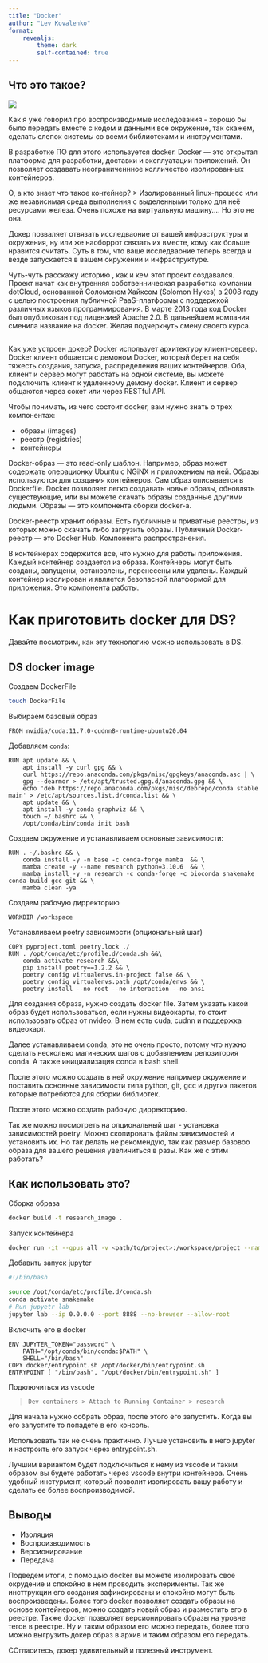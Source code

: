 ```yaml
---
title: "Docker"
author: "Lev Kovalenko"
format:
    revealjs:
        theme: dark
        self-contained: true
---
```


## Что это такое?

![](images/docker_logo.png)

::: {.notes}
Как я уже говорил про воспроизводимые исследования - хорошо бы было передать вместе с кодом и данными все окружение, так скажем, сделать слепок системы со всеми библиотеками и инструментами.

В разработке ПО для этого используется docker. Docker — это открытая платформа для разработки, доставки и эксплуатации приложений. Он позволяет создавать неограниченнное колличество изолированных контейнеров.

О, а кто знает что такое контейнер?
> Изолированный linux-процесс или же независимая среда выполнения с выделенными только для неё ресурсами железа. Очень похоже на виртуальную машину…. Но это не она.

Докер позваляет отвязать исследваоние от вашей инфраструктуры и окружения, ну или же наоборрот связать их вместе, кому как больше нравится считать. Суть в том, что ваше исследваоние теперь всегда и везде запускается в вашем окружении и инфраструктуре.

Чуть-чуть расскажу историю , как и кем этот проект создавался. Проект начат как внутренняя собственническая разработка компании dotCloud, основанной Соломоном Хайксом (Solomon Hykes) в 2008 году с целью построения публичной PaaS-платформы с поддержкой различных языков программирования. В марте 2013 года код Docker был опубликован под лицензией Apache 2.0. В дальнейшем компания сменила название на docker. Желая подчеркнуть смену своего курса.
:::

## {background-image="images/Docker_Architecture.png" background-size="80%"}

::: {.notes}
Как уже устроен докер?
Docker использует архитектуру клиент-сервер. Docker клиент общается с демоном Docker, который берет на себя тяжесть создания, запуска, распределения ваших контейнеров. Оба, клиент и сервер могут работать на одной системе, вы можете подключить клиент к удаленному демону docker. Клиент и сервер общаются через сокет или через RESTful API.

Чтобы понимать, из чего состоит docker, вам нужно знать о трех компонентах:

- образы (images)
- реестр (registries)
- контейнеры

Docker-образ — это read-only шаблон. Например, образ может содержать операционку Ubuntu c NGiNX и приложением на ней. Образы используются для создания контейнеров. Сам образ описывается в Dockerfile. Docker позволяет легко создавать новые образы, обновлять существующие, или вы можете скачать образы созданные другими людьми. Образы — это компонента сборки docker-а.

Docker-реестр хранит образы. Есть публичные и приватные реестры, из которых можно скачать либо загрузить образы. Публичный Docker-реестр — это Docker Hub. Компонента распространения.

В контейнерах содержится все, что нужно для работы приложения. Каждый контейнер создается из образа. Контейнеры могут быть созданы, запущены, остановлены, перенесены или удалены. Каждый контейнер изолирован и является безопасной платформой для приложения. Это компонента работы.
:::

# Как приготовить docker для DS?

::: {.notes}
Давайте посмотрим, как эту технологию можно использовать в DS.
:::

## DS docker image {.scrollable .smaller}

Создаем DockerFile

```sh
touch DockerFile
```

Выбираем базовый образ

```docker
FROM nvidia/cuda:11.7.0-cudnn8-runtime-ubuntu20.04
```

Добавляем `conda`:

```docker
RUN apt update && \
    apt install -y curl gpg && \
    curl https://repo.anaconda.com/pkgs/misc/gpgkeys/anaconda.asc | \
    gpg --dearmor > /etc/apt/trusted.gpg.d/anaconda.gpg && \
    echo 'deb https://repo.anaconda.com/pkgs/misc/debrepo/conda stable main' > /etc/apt/sources.list.d/conda.list && \
    apt update && \
    apt install -y conda graphviz && \
    touch ~/.bashrc && \
    /opt/conda/bin/conda init bash
```

Создаем окружение и устанавливаем основные зависимости:

```docker
RUN . ~/.bashrc && \
    conda install -y -n base -c conda-forge mamba  && \
    mamba create -y --name research python=3.10.6  && \
    mamba install -y -n research -c conda-forge -c bioconda snakemake conda-build gcc git && \
    mamba clean -ya
```

Создаем рабочую дирректорию
```docker
WORKDIR /workspace
```

Устанавливаем poetry зависимости (опциональный шаг)

```docker
COPY pyproject.toml poetry.lock ./
RUN . /opt/conda/etc/profile.d/conda.sh &&\
    conda activate research &&\
    pip install poetry==1.2.2 && \
    poetry config virtualenvs.in-project false && \
    poetry config virtualenvs.path /opt/conda/envs && \
    poetry install --no-root --no-interaction --no-ansi
```

::: {.notes}
Для создания образа, нужно создать docker file. Затем указать какой образ будет использоваться, если нужны видеокарты, то стоит использовать образ от nvideo. В нем есть cuda, cudnn и поддержка видеокарт.

Далее устанавливаем conda, это не очень просто, потому что нужно сделать несколько магических шагов с добавлением репозитория conda. А также инициализация conda в bash shell.

После этого можно создать в ней окружение например окружение и поставить основные зависимости типа python, git, gcc и других пакетов которые потребются для сборки библиотек.

После этого можно создать рабочую дирректорию.

Так же можно посмотреть на опциональный шаг - установка зависимостей poetry. Можно скопировать файлы зависимостей и установить их. Но так делать не рекомендую, так как размер базовоо образа для вашего решения увеличиться в разы.
Как же с этим работать?
:::

## Как использовать это? {.scrollable .smaller}

Сборка образа
```sh
docker build -t research_image .
```

Запуск контейнера
```sh
docker run -it --gpus all -v <path/to/project>:/workspace/project --name research research_image /bin/bash
```

Добавить запуск jupyter
```bash
#!/bin/bash

source /opt/conda/etc/profile.d/conda.sh
conda activate snakemake
# Run jupyetr lab
jupyter lab --ip 0.0.0.0 --port 8888 --no-browser --allow-root
```
Включить его в docker
```docker
ENV JUPYTER_TOKEN="password" \
    PATH="/opt/conda/bin/conda:$PATH" \
    SHELL="/bin/bash"
COPY docker/entrypoint.sh /opt/docker/bin/entrypoint.sh
ENTRYPOINT [ "/bin/bash", "/opt/docker/bin/entrypoint.sh" ]
```

Подключиться из vscode

> `Dev containers > Attach to Running Container > research`

::: {.notes}
Для начала нужно собрать образ, после этого его запустить. Когда вы его запустите то попадете в его консоль.

Использовать так не очень практично. Лучше установить в него jupyter и настроить его запуск через entrypoint.sh.

Лучшим вариантом будет подключиться к нему из vscode и таким образом вы будете работать через vscode внутри контейнера. Очень удобный инстурмент, который позволит изолировать вашу работу и сделать ее более воспроизводимой.
:::

## Выводы

- Изоляция
- Воспроизводимость
- Версионирование
- Передача

::: {.notes}
Подведем итоги, с помощью docker вы можете изолировать свое окрудение и спокойно в нем проводить эксперименты. Так же инсттрукции его создания зафиксированы и спокойно могут быть воспроизведены. Более того docker позволяет создать образы на основе контейнеров, можно создать новый образ и разместить его в реестре. Также docker позволяет версионировать образы на уровне тегов в реестре. Ну и таким образом его можно передать, более того можно выгрузить докер образ в архив и таким образом его передать. 

СОгласитесь, докер удивительный и полезный инструмент.
:::